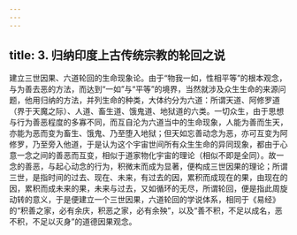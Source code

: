 ```yaml
---
---
---
```

title: 3. 归纳印度上古传统宗教的轮回之说
---




建立三世因果、六道轮回的生命现象论。由于“物我一如，性相平等”的根本观念，与为善去恶的方法，而达到“一如”与“平等”的境界，当然就涉及众生生命的来源问题，他用归纳的方法，并列生命的种类，大体约分为六道：所谓天道、阿修罗道（界于天魔之际）、人道、畜生道、饿鬼道、地狱道的六类。一切众生，由于思想与行为善恶程度的多寡不同，而互自沦为六道当中的生命现象，人能为善而生天，亦能为恶而变为畜生、饿鬼、乃至堕入地狱；但天如忘善动念为恶，亦可互变为阿修罗，乃至旁入他道，于是认为这个宇宙世间所有众生生命的异同现象，都由于心意一念之间的善恶而互变，相似于道家物化宇宙的理论（相似不即是全同）。故一念的善恶，与起心动念的行为，积微末而成为显著，便构成三世因果的理论；所谓三世，是指时间的过去、现在、未来，有过去的因，累积而成现在的果，由现在的因，累积而成未来的果，未来与过去，又如循环的无尽，所谓轮回，便是指此周旋动转的意义，于是便建立一个三世因果，六道轮回的学说体系，相同于《易经》的“积善之家，必有余庆，积恶之家，必有余殃”，以及“善不积，不足以成名，恶不积，不足以灭身”的道德因果观念。